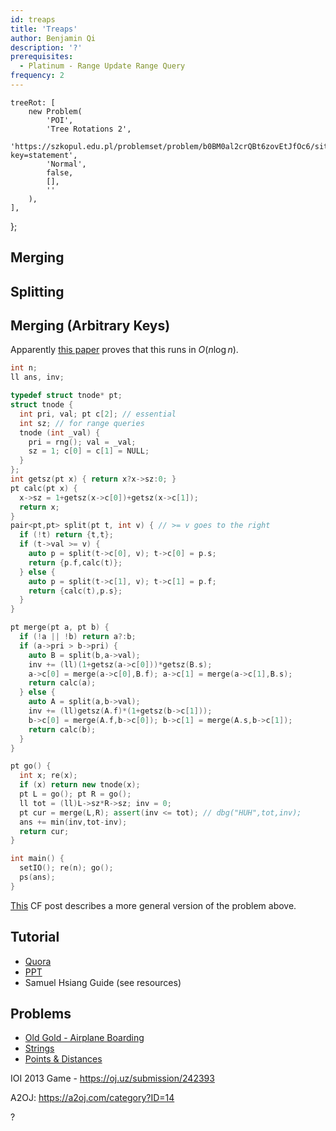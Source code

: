 ```yaml
---
id: treaps
title: 'Treaps'
author: Benjamin Qi
description: '?'
prerequisites:
  - Platinum - Range Update Range Query
frequency: 2
---
```



	treeRot: [
		new Problem(
			'POI',
			'Tree Rotations 2',
			'https://szkopul.edu.pl/problemset/problem/b0BM0al2crQBt6zovEtJfOc6/site/?key=statement',
			'Normal',
			false,
			[],
			''
		),
	],
};

## Merging

## Splitting

## Merging (Arbitrary Keys)

<Problems problems={problems.treeRot} />

<Spoiler title="Tree Rotations 2 Solution">

Apparently [this paper](https://www.cs.cmu.edu/~scandal/papers/treaps-spaa98.pdf) proves that this runs in $O(n\log n)$.

```cpp
int n;
ll ans, inv;

typedef struct tnode* pt;
struct tnode {
  int pri, val; pt c[2]; // essential
  int sz; // for range queries
  tnode (int _val) {
    pri = rng(); val = _val;
    sz = 1; c[0] = c[1] = NULL;
  }
};
int getsz(pt x) { return x?x->sz:0; }
pt calc(pt x) {
  x->sz = 1+getsz(x->c[0])+getsz(x->c[1]);
  return x;
}
pair<pt,pt> split(pt t, int v) { // >= v goes to the right
  if (!t) return {t,t};
  if (t->val >= v) {
    auto p = split(t->c[0], v); t->c[0] = p.s;
    return {p.f,calc(t)};
  } else {
    auto p = split(t->c[1], v); t->c[1] = p.f;
    return {calc(t),p.s};
  }
}

pt merge(pt a, pt b) {
  if (!a || !b) return a?:b;
  if (a->pri > b->pri) {
    auto B = split(b,a->val);
    inv += (ll)(1+getsz(a->c[0]))*getsz(B.s);
    a->c[0] = merge(a->c[0],B.f); a->c[1] = merge(a->c[1],B.s);
    return calc(a);
  } else {
    auto A = split(a,b->val);
    inv += (ll)getsz(A.f)*(1+getsz(b->c[1]));
    b->c[0] = merge(A.f,b->c[0]); b->c[1] = merge(A.s,b->c[1]);
    return calc(b);
  }
}

pt go() {
  int x; re(x);
  if (x) return new tnode(x);
  pt L = go(); pt R = go();
  ll tot = (ll)L->sz*R->sz; inv = 0;
  pt cur = merge(L,R); assert(inv <= tot); // dbg("HUH",tot,inv);
  ans += min(inv,tot-inv);
  return cur;
}

int main() {
  setIO(); re(n); go();
  ps(ans);
}
```

</Spoiler>

<Optional>

[This](https://codeforces.com/blog/entry/67980) CF post describes a more general version of the problem above.

</Optional>

## Tutorial

- [Quora](https://threads-iiith.quora.com/Treaps-One-Tree-to-Rule-em-all-Part-1)
- [PPT](https://docs.google.com/presentation/d/14xgtdDWnIBwmJRAuIdZ8FvLZcX9uRxnNoGOGAQRDIvc/edit?usp=sharing)
- Samuel Hsiang Guide (see resources)

## Problems

- [Old Gold - Airplane Boarding](http://www.usaco.org/index.php?page=viewproblem2&cpid=402)
- [Strings](https://csacademy.com/contest/archive/task/strings/) [](181)
- [Points & Distances](https://www.hackerearth.com/problem/algorithm/septembereasy-points-and-distances-d30d0e6b/description/) [](185)

IOI 2013 Game - https://oj.uz/submission/242393

A2OJ: https://a2oj.com/category?ID=14

?
